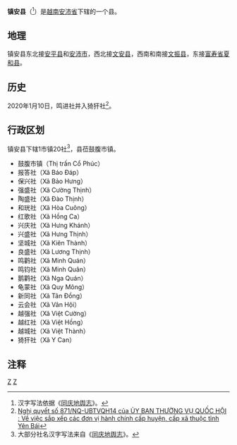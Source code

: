 {{Infobox Settlement
|name                   = 镇安县
|settlement_type        = 县
|official_name          = 
|other_name             = 
|native_name            = {{lang|vi|Huyện Trấn Yên}}
|nickname               = 
|motto                  = 
|image_skyline          = 
|imagesize              = 
|image_caption          = 
|image_flag             = 
|flag_size              = 
|image_seal             = 
|seal_size              = 
|image_shield           = 
|shield_size            = 
|image_blank_emblem     = 
|blank_emblem_size      = 
|image_map              = {{Infobox mapframe|frame-width=250|zoom=10}}
|mapsize                = 
|map_caption            = 
|image_map1             = 
|mapsize1               = 
|map_caption1           = 
|pushpin_map            = Vietnam
|pushpin_label_position = bottom
|pushpin_map_caption    = 
|pushpin_map1           = 
|pushpin_label_position1= 
|pushpin_map_caption1   = 
|subdivision_type       = 国家
|subdivision_name       = {{flag|Vietnam}}
|subdivision_type1      = [[越南行政区划|省]]
|subdivision_name1      = [[安沛省|安沛省]]
|subdivision_type2      = 行政区划
|subdivision_name2      = 1市镇20社
|subdivision_type3      = 
|subdivision_name3      = 
|seat_type              = 县莅
|seat                   = {{link-vi|鼓腹市镇|Cổ Phúc}}
|government_type        = 
|leader_title           = 
|leader_name            = 
|leader_title1          = 
|leader_name1           = 
|established_title      = 
|established_date       = 
|area_magnitude         = 
|unit_pref              = 
|area_footnotes         = 
|area_total_km2         = 629.14
|area_land_km2          = 
|area_water_km2         = 
|area_water_percent     = 
|area_urban_km2         = 
|area_metro_km2         = 
|population_as_of       = 2019年
|population_footnotes   = 
|population_note        = 
|population_total       = 84675
|population_density_km2 = auto
|population_metro             = 
|population_density_metro_km2 = 
|population_urban             = 
|population_density_urban_km2 = 
|timezone               = [[越南标准时间|越南标准时间]]
|utc_offset             = +7
|elevation_footnotes    = 
|elevation_m            = 
|coor_type              = 
|coordinates            = 
|postal_code_type       = 
|postal_code            = 
|area_code              = 
|website                = [http://tranyen.yenbai.gov.vn 镇安县电子信息门户网站]
|footnotes              = 
}}
'''镇安县'''（{{vie|v='''Huyện Trấn Yên'''|hn=縣鎮安}}<ref>汉字写法依据《[[同庆地舆志|同庆地舆志]]》。</ref>）是[[越南|越南]][[安沛省|安沛省]]下辖的一个县。

==地理==
镇安县东北接[[安平县_(越南)|安平县]]和[[安沛市|安沛市]]，西北接[[文安县_(越南)|文安县]]，西南和南接[[文振县|文振县]]，东接[[富寿省|富寿省]][[夏和县|夏和县]]。

==历史==
2020年1月10日，鸣进社并入猗犴社<ref>[http://vanban.chinhphu.vn/portal/page/portal/chinhphu/hethongvanban?mode=detail&document_id=199022 Nghị quyết số 871/NQ-UBTVQH14 của ỦY BAN THƯỜNG VỤ QUỐC HỘI : Về việc sắp xếp các đơn vị hành chính cấp huyện, cấp xã thuộc tỉnh Yên Bái]</ref>。

==行政区划==
镇安县下辖1市镇20社<ref>大部分社名汉字写法来自《[[同庆地舆志|同庆地舆志]]》。</ref>，县莅鼓腹市镇。
*鼓腹市镇（Thị trấn Cổ Phúc）
*报答社（Xã Báo Đáp）
*保兴社（Xã Bảo Hưng）
*强盛社（Xã Cường Thịnh）
*陶盛社（Xã Đào Thịnh）
*和珖社（Xã Hòa Cuông）
*红歌社（Xã Hồng Ca）
*兴庆社（Xã Hưng Khánh）
*兴盛社（Xã Hưng Thịnh）
*坚城社（Xã Kiên Thành）
*良盛社（Xã Lương Thịnh）
*鸣鹳社（Xã Minh Quán）
*鸣钧社（Xã Minh Quân）
*鹅鹳社（Xã Nga Quán）
*龟蒙社（Xã Quy Mông）
*新同社（Xã Tân Đồng）
*云会社（Xã Vân Hội）
*越强社（Xã Việt Cường）
*越红社（Xã Việt Hồng）
*越城社（Xã Việt Thành）
*猗犴社（Xã Y Can）

==注释==
{{reflist}}

{{安沛省行政区划}}
{{越南西北部之县市镇区域划分}}
[[Category:越南县份|Z]]
[[Category:安沛省|Z]]